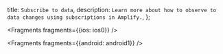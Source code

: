   title: `Subscribe to data`,
  description: `Learn more about how to observe to data changes using subscriptions in Amplify.`,
};


<Fragments fragments={{ios: ios0}} />


<Fragments fragments={{android: android1}} />
